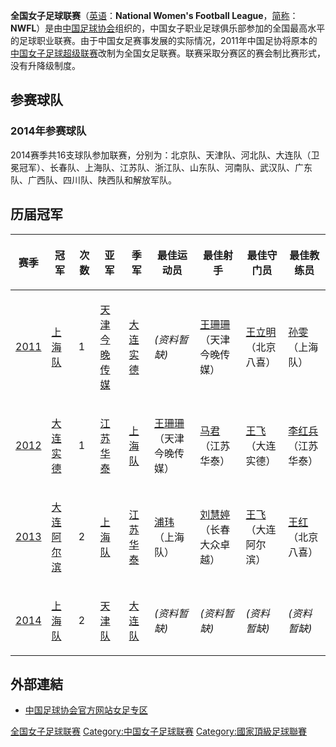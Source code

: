 {{Infobox football league
| name                 = 全国女子足球联赛 <br /> National Women's Football League（NWFL）
| another_name         = 
| image                = 
| pixels               = 
| country              = {{PRC}}
| confed               = [[亚洲足球联合会|AFC]]（[[亚洲|亚洲]]）
| founded              = 2011年（前身为[[中国女子足球超级联赛|中国女子足球超级联赛]]）
| folded               = 2014年
| teams                = 16
| relegation           = 无
| level                = 1
| domestic_cup         = [[中国女子足协杯|中国女子足协杯]]
| international_cup    = 无
| season               = [[2014年全国女子足球联赛|2014赛季]]
| champions            = [[上海农商银行女子足球队|上海队]]（第2次）
| most_successful_club = [[大连权健足球俱乐部|大连队]] <br /> [[上海农商银行女子足球队|上海队]]（各2次）
| website              = 
| current              = 
}}

'''全国女子足球联赛'''（[[英语|英语]]：'''National Women's Football League'''，[[簡稱|简称]]：'''NWFL'''）是由[[中国足球协会|中国足球协会]]组织的，中国女子职业足球俱乐部参加的全国最高水平的足球职业联赛。由于中国女足赛事发展的实际情况，2011年中国足协将原本的[[中国女子足球超级联赛|中国女子足球超级联赛]]改制为全国女足联赛。联赛采取分赛区的赛会制比赛形式，没有升降级制度。

== 参赛球队 ==
=== 2014年参赛球队 ===
2014赛季共16支球队参加联赛，分别为：北京队、天津队、河北队、大连队（卫冕冠军）、长春队、上海队、江苏队、浙江队、山东队、河南队、武汉队、广东队、广西队、四川队、陕西队和解放军队。

== 历届冠军 ==
{|class="wikitable" style="text-align: center;"
|-
!'''赛季'''
!'''冠军'''
!'''次数'''
!'''亚军'''
!'''季军'''
!'''最佳运动员'''
!'''最佳射手'''
!'''最佳守门员'''
!'''最佳教练员'''
|-
|[[2011年全国女子足球联赛|2011]]
|[[上海农商银行女子足球队|上海队]]
|1
|[[天津汇森女子足球俱乐部|天津今晚传媒]]
|[[大连权健足球俱乐部|大连实德]]
|''(资料暂缺)''
|[[王珊珊|王珊珊]]（天津今晚传媒）
|[[王立明_(足球运动员)|王立明]]（北京八喜）
|[[孙雯|孙雯]]（上海队）
|-
|[[2012年全国女子足球联赛|2012]]
|[[大连权健足球俱乐部|大连实德]]
|1
|[[江苏苏宁女子足球俱乐部|江苏华泰]]
|[[上海农商银行女子足球队|上海队]]
|[[王珊珊|王珊珊]]（天津今晚传媒）
|[[马君|马君]]（江苏华泰）
|[[王飞_(足球运动员)|王飞]]（大连实德）
|[[李红兵|李红兵]]（江苏华泰）
|-
|[[2013年全国女子足球联赛|2013]]
|[[大连权健足球俱乐部|大连阿尔滨]]
|2
|[[上海农商银行女子足球队|上海队]]
|[[江苏苏宁女子足球俱乐部|江苏华泰]]
|[[浦玮|浦玮]]（上海队）
|[[刘慧婷|刘慧婷]]（长春大众卓越）
|[[王飞_(足球运动员)|王飞]]（大连阿尔滨）
|[[王红|王红]]（北京八喜）
|-
|[[2014年全国女子足球联赛|2014]]
|[[上海农商银行女子足球队|上海队]]
|2
|[[天津汇森女子足球俱乐部|天津队]]
|[[大连权健足球俱乐部|大连队]]
|''(资料暂缺)''
|''(资料暂缺)''
|''(资料暂缺)''
|''(资料暂缺)''
|}

== 外部連結 ==
* [https://web.archive.org/web/20160420094955/http://www.fa.org.cn/wf/index.html 中国足球协会官方网站女足专区]

{{start box}}
{{s-sports}}
{{s-bef|before=[[中国女子足球超级联赛|中国女子足球超级联赛]]}}
{{s-ttl|title=中国女子足球顶级联赛| years = 2011 – 2014}}
{{s-aft|after=[[中国女子足球超级联赛|中国女子足球超级联赛]]}}
{{end box}}

{{中国足球}}
{{全国女子足球联赛赛季}}

[[Category:全国女子足球联赛|]]
[[Category:中国女子足球联赛|Category:中国女子足球联赛]]
[[Category:國家頂級足球聯賽|Category:國家頂級足球聯賽]]